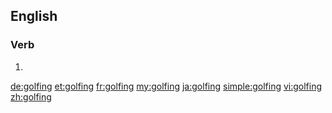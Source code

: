 ==English==

===Verb===
{{head|en}}

# {{present participle of|golf|lang=en}}

[[de:golfing]]
[[et:golfing]]
[[fr:golfing]]
[[my:golfing]]
[[ja:golfing]]
[[simple:golfing]]
[[vi:golfing]]
[[zh:golfing]]